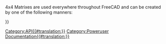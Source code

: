 <languages/>
{{VeryImportantMessage|(October 2019) Do not edit this page. The information is incomplete and outdated. For the latest API, see the [https://www.freecadweb.org/api autogenerated API documentation], or generate the documentation yourself, see [[Source documentation|Source documentation]].}}

4x4 Matrixes are used everywhere throughout FreeCAD and can be created by one of the following manners:
{{Code|code=
m = FreeCAD.Matrix()          # m = the [http://en.wikipedia.org/wiki/Identity_matrix identity matrix]
m = FreeCAD.Base.Matrix()
print m.A21()               # print m[1][0]
}}


{{APIFunction|A| | |all the matrix elements.}}
{{APIFunction|A11| | |a matrix element.}}
{{APIFunction|A12| | |a matrix element.}}
{{APIFunction|A13| | |a matrix element.}}
{{APIFunction|A14| | |a matrix element.}}
{{APIFunction|A21| | |a matrix element.}}
{{APIFunction|A22| | |a matrix element.}}
{{APIFunction|A23| | |a matrix element.}}
{{APIFunction|A24| | |a matrix element.}}
{{APIFunction|A31| | |a matrix element.}}
{{APIFunction|A32| | |a matrix element.}}
{{APIFunction|A33| | |a matrix element.}}
{{APIFunction|A34| | |a matrix element.}}
{{APIFunction|A41| | |a matrix element.}}
{{APIFunction|A42| | |a matrix element.}}
{{APIFunction|A43| | |a matrix element.}}
{{APIFunction|A44| | |a matrix element.}}
{{APIFunction|determinant| |Computes the [http://en.wikipedia.org/wiki/Determinant determinant] of the matrix|a number.}}
{{APIFunction|inverse| |Returns the [http://en.wikipedia.org/wiki/Inverse_matrix inverse] of this matrix, if possible|a Matrix}}
{{APIFunction|invert| |[http://en.wikipedia.org/wiki/Inverse_matrix Inverts] this matrix, if possible|nothing.}}
{{APIFunction|move|Vector|Makes this matrix a [http://en.wikipedia.org/wiki/Translation_%28geometry%29 translation] matrix|nothing.}}
{{APIFunction|multiply|Matrix or Vector|Returns the [http://en.wikipedia.org/wiki/Cross_product cross product] of a matrix or vector with this matrix|a Matrix}}
{{APIFunction|rotateX|Float(radians)|Makes this matrix a [http://en.wikipedia.org/wiki/Rotation_%28mathematics%29 rotation] about X transform|nothing.}}
{{APIFunction|rotateY|Float(radians)|Makes this matrix a [http://en.wikipedia.org/wiki/Rotation_%28mathematics%29 rotation] about Y transform|nothing.}}
{{APIFunction|rotateZ|Float(radians)|Makes this matrix a [http://en.wikipedia.org/wiki/Rotation_%28mathematics%29 rotation] about Z transform|nothing.}}
{{APIFunction|scale|Vector|Makes this matrix a [http://en.wikipedia.org/wiki/Scaling_matrix scaling transform]|nothing.}}
{{APIFunction|transform|Vector, Matrix|Makes this matrix a [http://en.wikipedia.org/wiki/Transformation_matrix transformation matrix] based on Vector and Matrix|nothing. }}
{{APIFunction|unity| |Makes this matrix the [http://en.wikipedia.org/wiki/Identity_matrix identity matrix]|nothing.}}

{{Userdocnavi{{#translation:}}}}
[[Category:API{{#translation:}}]]
[[Category:Poweruser Documentation{{#translation:}}]]
{{clear}}